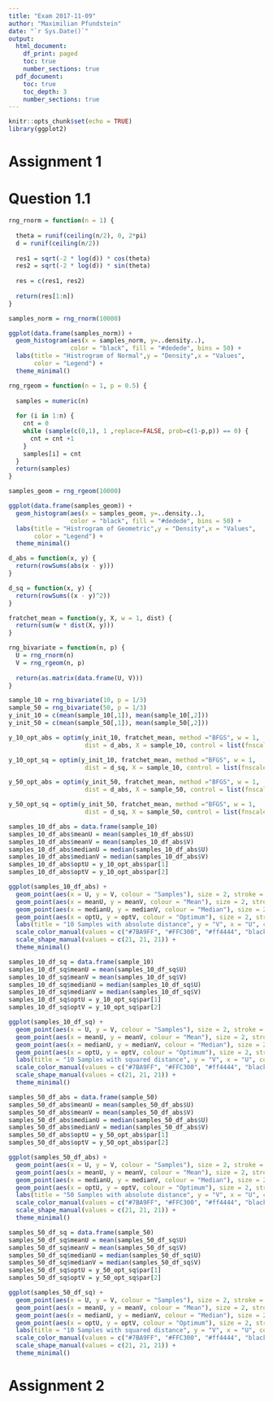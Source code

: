 ```yaml
---
title: "Exam 2017-11-09"
author: "Maximilian Pfundstein"
date: "`r Sys.Date()`"
output:
  html_document:
    df_print: paged
    toc: true
    number_sections: true
  pdf_document:
    toc: true
    toc_depth: 3
    number_sections: true
---
```


```r
knitr::opts_chunk$set(echo = TRUE)
library(ggplot2)
```

# Assignment 1

# Question 1.1

```r

rng_rnorm = function(n = 1) {
  
  theta = runif(ceiling(n/2), 0, 2*pi)
  d = runif(ceiling(n/2))
  
  res1 = sqrt(-2 * log(d)) * cos(theta)
  res2 = sqrt(-2 * log(d)) * sin(theta)
  
  res = c(res1, res2)
  
  return(res[1:n])
}

samples_norm = rng_rnorm(10000)

ggplot(data.frame(samples_norm)) +
  geom_histogram(aes(x = samples_norm, y=..density..),
                 color = "black", fill = "#dedede", bins = 50) +
  labs(title = "Histrogram of Normal",y = "Density",x = "Values",
       color = "Legend") + 
  theme_minimal()


```

```r
rng_rgeom = function(n = 1, p = 0.5) {
  
  samples = numeric(n)
  
  for (i in 1:n) {
    cnt = 0
    while (sample(c(0,1), 1 ,replace=FALSE, prob=c(1-p,p)) == 0) {
      cnt = cnt +1
    }
    samples[i] = cnt
  }
  return(samples)
}

samples_geom = rng_rgeom(10000)

ggplot(data.frame(samples_geom)) +
  geom_histogram(aes(x = samples_geom, y=..density..),
                 color = "black", fill = "#dedede", bins = 50) +
  labs(title = "Histrogram of Geometric",y = "Density",x = "Values",
       color = "Legend") + 
  theme_minimal()

```
```r

d_abs = function(x, y) {
  return(rowSums(abs(x - y)))
}

d_sq = function(x, y) {
  return(rowSums((x - y)^2))
}

fratchet_mean = function(y, X, w = 1, dist) {
  return(sum(w * dist(X, y)))
}

rng_bivariate = function(n, p) {
  U = rng_rnorm(n)
  V = rng_rgeom(n, p)
  
  return(as.matrix(data.frame(U, V)))
}

sample_10 = rng_bivariate(10, p = 1/3)
sample_50 = rng_bivariate(50, p = 1/3)
y_init_10 = c(mean(sample_10[,1]), mean(sample_10[,2]))
y_init_50 = c(mean(sample_50[,1]), mean(sample_50[,2]))

y_10_opt_abs = optim(y_init_10, fratchet_mean, method ="BFGS", w = 1,
                     dist = d_abs, X = sample_10, control = list(fnscale = 1))

y_10_opt_sq = optim(y_init_10, fratchet_mean, method ="BFGS", w = 1,
                     dist = d_sq, X = sample_10, control = list(fnscale =1))

y_50_opt_abs = optim(y_init_50, fratchet_mean, method ="BFGS", w = 1,
                     dist = d_abs, X = sample_50, control = list(fnscale =1))

y_50_opt_sq = optim(y_init_50, fratchet_mean, method ="BFGS", w = 1,
                     dist = d_sq, X = sample_50, control = list(fnscale =1))

```

```r

samples_10_df_abs = data.frame(sample_10)
samples_10_df_abs$meanU = mean(samples_10_df_abs$U)
samples_10_df_abs$meanV = mean(samples_10_df_abs$V)
samples_10_df_abs$medianU = median(samples_10_df_abs$U)
samples_10_df_abs$medianV = median(samples_10_df_abs$V)
samples_10_df_abs$optU = y_10_opt_abs$par[1]
samples_10_df_abs$optV = y_10_opt_abs$par[2]

ggplot(samples_10_df_abs) + 
  geom_point(aes(x = U, y = V, colour = "Samples"), size = 2, stroke = 1) + 
  geom_point(aes(x = meanU, y = meanV, colour = "Mean"), size = 2, stroke = 1) + 
  geom_point(aes(x = medianU, y = medianV, colour = "Median"), size = 2, stroke = 1) +
  geom_point(aes(x = optU, y = optV, colour = "Optimum"), size = 2, stroke = 1) + 
  labs(title = "10 Samples with absolute distance", y = "V", x = "U", color ="Legend") + 
  scale_color_manual(values = c("#7BA9FF", "#FFC300", "#ff4444", "black")) +
  scale_shape_manual(values = c(21, 21, 21)) + 
  theme_minimal()

```
```r

samples_10_df_sq = data.frame(sample_10)
samples_10_df_sq$meanU = mean(samples_10_df_sq$U)
samples_10_df_sq$meanV = mean(samples_10_df_sq$V)
samples_10_df_sq$medianU = median(samples_10_df_sq$U)
samples_10_df_sq$medianV = median(samples_10_df_sq$V)
samples_10_df_sq$optU = y_10_opt_sq$par[1]
samples_10_df_sq$optV = y_10_opt_sq$par[2]

ggplot(samples_10_df_sq) + 
  geom_point(aes(x = U, y = V, colour = "Samples"), size = 2, stroke = 1) + 
  geom_point(aes(x = meanU, y = meanV, colour = "Mean"), size = 2, stroke = 1) + 
  geom_point(aes(x = medianU, y = medianV, colour = "Median"), size = 2, stroke = 1) +
  geom_point(aes(x = optU, y = optV, colour = "Optimum"), size = 2, stroke = 1) + 
  labs(title = "10 Samples with squared distance", y = "V", x = "U", color ="Legend") + 
  scale_color_manual(values = c("#7BA9FF", "#FFC300", "#ff4444", "black")) +
  scale_shape_manual(values = c(21, 21, 21)) + 
  theme_minimal()

```

```r

samples_50_df_abs = data.frame(sample_50)
samples_50_df_abs$meanU = mean(samples_50_df_abs$U)
samples_50_df_abs$meanV = mean(samples_50_df_abs$V)
samples_50_df_abs$medianU = median(samples_50_df_abs$U)
samples_50_df_abs$medianV = median(samples_50_df_abs$V)
samples_50_df_abs$optU = y_50_opt_abs$par[1]
samples_50_df_abs$optV = y_50_opt_abs$par[2]

ggplot(samples_50_df_abs) + 
  geom_point(aes(x = U, y = V, colour = "Samples"), size = 2, stroke = 1) + 
  geom_point(aes(x = meanU, y = meanV, colour = "Mean"), size = 2, stroke = 1) + 
  geom_point(aes(x = medianU, y = medianV, colour = "Median"), size = 2, stroke = 1) +
  geom_point(aes(x = optU, y = optV, colour = "Optimum"), size = 2, stroke = 1) + 
  labs(title = "50 Samples with absolute distance", y = "V", x = "U", color ="Legend") + 
  scale_color_manual(values = c("#7BA9FF", "#FFC300", "#ff4444", "black")) +
  scale_shape_manual(values = c(21, 21, 21)) + 
  theme_minimal()

```

```r

samples_50_df_sq = data.frame(sample_50)
samples_50_df_sq$meanU = mean(samples_50_df_sq$U)
samples_50_df_sq$meanV = mean(samples_50_df_sq$V)
samples_50_df_sq$medianU = median(samples_50_df_sq$U)
samples_50_df_sq$medianV = median(samples_50_df_sq$V)
samples_50_df_sq$optU = y_50_opt_sq$par[1]
samples_50_df_sq$optV = y_50_opt_sq$par[2]

ggplot(samples_50_df_sq) + 
  geom_point(aes(x = U, y = V, colour = "Samples"), size = 2, stroke = 1) + 
  geom_point(aes(x = meanU, y = meanV, colour = "Mean"), size = 2, stroke = 1) + 
  geom_point(aes(x = medianU, y = medianV, colour = "Median"), size = 2, stroke = 1) +
  geom_point(aes(x = optU, y = optV, colour = "Optimum"), size = 2, stroke = 1) + 
  labs(title = "10 Samples with squared distance", y = "V", x = "U", color ="Legend") + 
  scale_color_manual(values = c("#7BA9FF", "#FFC300", "#ff4444", "black")) +
  scale_shape_manual(values = c(21, 21, 21)) + 
  theme_minimal()

```


# Assignment 2